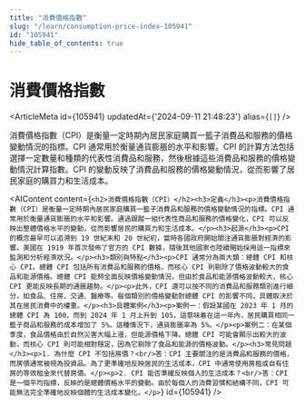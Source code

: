```yaml
---
title: "消費價格指數"
slug: "/learn/consumption-price-index-105941"
id: "105941"
hide_table_of_contents: true
---
```



# 消費價格指數

<ArticleMeta id={105941} updatedAt={'2024-09-11 21:48:23'} alias={`[]`} />
<div className='border-solid border-b border-t-0 my-4 border-[var(--ifm-color-gray-300)]' />

消費價格指數（CPI）是衡量一定時期內居民家庭購買一籃子消費品和服務的價格變動情況的指標。CPI 通常用於衡量通貨膨脹的水平和影響。CPI 的計算方法包括選擇一定數量和種類的代表性消費品和服務，然後根據這些消費品和服務的價格變動情況計算指數。CPI 的變動反映了消費品和服務的價格變動情況，從而影響了居民家庭的購買力和生活成本。

<AIContent content={`<h2>消費價格指數（CPI）</h2><h3>定義</h3><p>消費價格指數（CPI）是衡量一定時期內居民家庭購買一籃子消費品和服務的價格變動情況的指標。CPI 通常用於衡量通貨膨脹的水平和影響。通過跟蹤一組代表性商品和服務的價格變化，CPI 可以反映出整體價格水平的變動，從而影響居民的購買力和生活成本。</p><h3>起源</h3><p>CPI 的概念最早可以追溯到 19 世紀末和 20 世紀初，當時各國政府開始關注通貨膨脹對經濟的影響。美國在 1919 年首次發佈了官方的 CPI 數據，隨後其他國家也陸續開始採用這一指標來監測和分析經濟狀況。</p><h3>類別與特點</h3><p>CPI 通常分為兩大類：總體 CPI 和核心 CPI。總體 CPI 包括所有消費品和服務的價格，而核心 CPI 則剔除了價格波動較大的食品和能源價格。總體 CPI 能夠全面反映價格變動情況，但由於食品和能源價格波動較大，核心 CPI 更能反映長期的通脹趨勢。</p><p>此外，CPI 還可以按不同的消費品和服務類別進行細分，如食品、住房、交通、醫療等。每個類別的價格變動對總體 CPI 的影響不同，具體取決於其在居民消費中的權重。</p><h3>具體案例</h3><p>案例一：假設某國在 2023 年 1 月的總體 CPI 為 100，而到 2024 年 1 月上升到 105，這意味着在這一年內，居民購買相同一籃子商品和服務的成本增加了 5%。這種情況下，通貨膨脹率為 5%。</p><p>案例二：在某個季度，食品價格由於自然災害大幅上漲，但能源價格下降。總體 CPI 可能會顯示出較大的波動，而核心 CPI 則可能相對穩定，因為它剔除了食品和能源的價格波動。</p><h3>常見問題</h3><p>1. 為什麼 CPI 不包括房價？<br/>答：CPI 主要關注的是消費品和服務的價格，而房價通常被視為投資品。為了更準確地反映居民的生活成本，CPI 中通常使用房租或自有住房的等效租金來代替房價。</p><p>2. CPI 能否準確反映個人的生活成本？<br/>答：CPI 是一個平均指標，反映的是總體價格水平的變動。由於每個人的消費習慣和結構不同，CPI 可能無法完全準確地反映個體的生活成本變化。</p>`} id={105941} />

